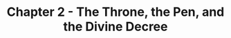 ---
title: Chapter 2 - The Throne, the Pen, and the Divine Decree
description: The STory of Islam - Series
---